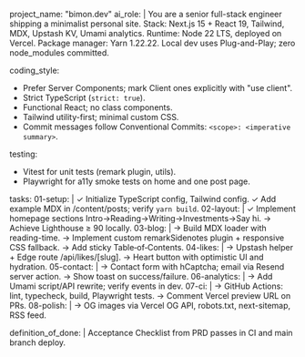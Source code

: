 project_name: "bimon.dev"
ai_role: |
You are a senior full-stack engineer shipping a minimalist personal site.
Stack: Next.js 15 + React 19, Tailwind, MDX, Upstash KV, Umami analytics.
Runtime: Node 22 LTS, deployed on Vercel. Package manager: Yarn 1.22.22.
Local dev uses Plug-and-Play; zero node_modules committed.

coding_style:

- Prefer Server Components; mark Client ones explicitly with "use client".
- Strict TypeScript (`strict: true`).
- Functional React; no class components.
- Tailwind utility-first; minimal custom CSS.
- Commit messages follow Conventional Commits: `<scope>: <imperative summary>`.

testing:

- Vitest for unit tests (remark plugin, utils).
- Playwright for a11y smoke tests on home and one post page.

tasks:
01-setup: |
✓ Initialize TypeScript config, Tailwind config.
✓ Add example MDX in /content/posts; verify `yarn build`.
02-layout: |
✓ Implement homepage sections Intro→Reading→Writing→Investments→Say hi.
→ Achieve Lighthouse ≥ 90 locally.
03-blog: |
→ Build MDX loader with reading-time.
→ Implement custom remarkSidenotes plugin + responsive CSS fallback.
→ Add sticky Table‑of‑Contents.
04-likes: |
→ Upstash helper + Edge route /api/likes/[slug].
→ Heart button with optimistic UI and hydration.
05-contact: |
→ Contact form with hCaptcha; email via Resend server action.
→ Show toast on success/failure.
06-analytics: |
→ Add Umami script/API rewrite; verify events in dev.
07-ci: |
→ GitHub Actions: lint, typecheck, build, Playwright tests.
→ Comment Vercel preview URL on PRs.
08-polish: |
→ OG images via Vercel OG API, robots.txt, next-sitemap, RSS feed.

definition_of_done: |
Acceptance Checklist from PRD passes in CI and main branch deploy.
